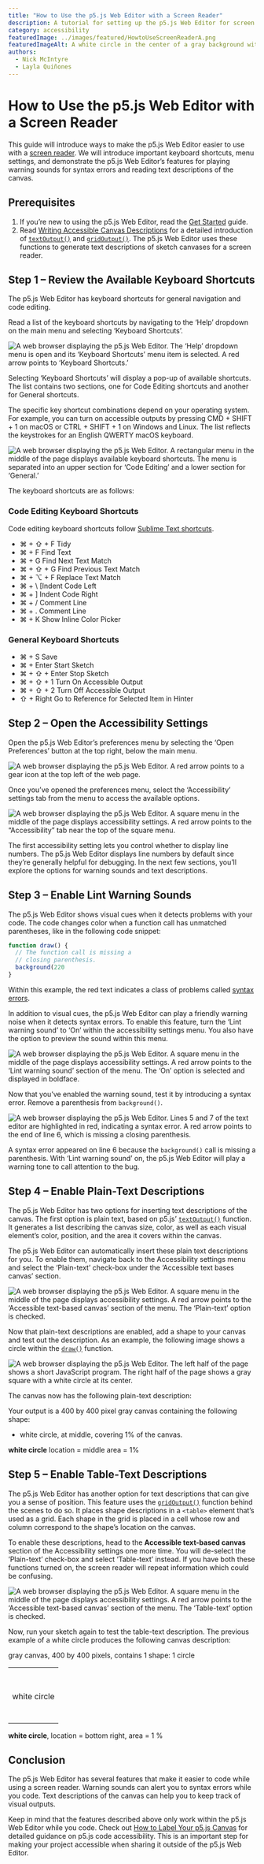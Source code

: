 ```yaml
---
title: "How to Use the p5.js Web Editor with a Screen Reader"
description: A tutorial for setting up the p5.js Web Editor for screen readers.
category: accessibility
featuredImage: ../images/featured/HowtoUseScreenReaderA.png
featuredImageAlt: A white circle in the center of a gray background with an example of a p5.js Web Editor alt text output listed at the bottom.
authors:
  - Nick McIntyre
  - Layla Quiñones
---
```



# How to Use the p5.js Web Editor with a Screen Reader

This guide will introduce ways to make the p5.js Web Editor easier to use with a [screen reader](https://en.wikipedia.org/wiki/Screen_reader). We will introduce important keyboard shortcuts, menu settings, and demonstrate the p5.js Web Editor’s features for playing warning sounds for syntax errors and reading text descriptions of the canvas.


## Prerequisites

1. If you’re new to using the p5.js Web Editor, read the [Get Started](/tutorials/get-started) guide.
2. Read [Writing Accessible Canvas Descriptions](/tutorials/writing-accessible-canvas-descriptions) for a detailed introduction of [`textOutput()`](/reference/p5/textOutput) and [`gridOutput()`](/reference/p5/gridOutput). The p5.js Web Editor uses these functions to generate text descriptions of sketch canvases for a screen reader.


## Step 1 – Review the Available Keyboard Shortcuts

The p5.js Web Editor has keyboard shortcuts for general navigation and code editing. 

Read a list of the keyboard shortcuts by navigating to the ‘Help’ dropdown on the main menu and selecting ‘Keyboard Shortcuts’. 

![A web browser displaying the p5.js Web Editor. The ‘Help’ dropdown menu is open and its ‘Keyboard Shortcuts’ menu item is selected. A red arrow points to ‘Keyboard Shortcuts.’](../images/accessibility/keyboard-shortcuts.png)

Selecting ‘Keyboard Shortcuts’ will display a pop-up of available shortcuts. The list contains two sections, one for Code Editing shortcuts and another for General shortcuts. 

The specific key shortcut combinations depend on your operating system. For example, you can turn on accessible outputs by pressing CMD + SHIFT + 1 on macOS or CTRL + SHIFT + 1 on Windows and Linux. The list reflects the keystrokes for an English QWERTY macOS keyboard. 

![A web browser displaying the p5.js Web Editor. A rectangular menu in the middle of the page displays available keyboard shortcuts. The menu is separated into an upper section for ‘Code Editing’ and a lower section for ‘General.’](../images/accessibility/shortcuts-menu.png)

The keyboard shortcuts are as follows:


### Code Editing Keyboard Shortcuts

Code editing keyboard shortcuts follow [Sublime Text shortcuts](https://shortcuts.design/toolspage-sublimetext.html).

- ⌘ + ⇧ + F Tidy
- ⌘ + F Find Text
- ⌘ + G Find Next Text Match
- ⌘ + ⇧ + G Find Previous Text Match
- ⌘ + ⌥ + F Replace Text Match
- ⌘ + \ [Indent Code Left
- ⌘ + ] Indent Code Right
- ⌘ + / Comment Line
- ⌘ + . Comment Line
- ⌘ + K Show Inline Color Picker


### General Keyboard Shortcuts

- ⌘ + S Save
- ⌘ + Enter Start Sketch
- ⌘ + ⇧ + Enter Stop Sketch
- ⌘ + ⇧ + 1 Turn On Accessible Output
- ⌘ + ⇧ + 2 Turn Off Accessible Output
- ⇧ + Right Go to Reference for Selected Item in Hinter


## Step 2 – Open the Accessibility Settings

Open the p5.js Web Editor’s preferences menu by selecting the ‘Open Preferences’ button at the top right, below the main menu.

![A web browser displaying the p5.js Web Editor. A red arrow points to a gear icon at the top left of the web page.](../images/accessibility/open-preferences.png)

Once you’ve opened the preferences menu, select the ‘Accessibility’ settings tab from the menu to access the available options.

![A web browser displaying the p5.js Web Editor. A square menu in the middle of the page displays accessibility settings. A red arrow points to the “Accessibility” tab near the top of the square menu.](../images/accessibility/accessibility-settings.png)

The first accessibility setting lets you control whether to display line numbers. The p5.js Web Editor displays line numbers by default since they’re generally helpful for debugging. In the next few sections, you’ll explore the options for warning sounds and text descriptions.


## Step 3 – Enable Lint Warning Sounds

The p5.js Web Editor shows visual cues when it detects problems with your code. The code changes color when a function call has unmatched parentheses, like in the following code snippet:

```js
function draw() {
  // The function call is missing a
  // closing parenthesis.
  background(220
}
```

Within this example, the red text indicates a class of problems called [syntax errors](https://developer.mozilla.org/en-US/docs/Web/JavaScript/Reference/Global_Objects/SyntaxError). 

In addition to visual cues, the p5.js Web Editor can play a friendly warning noise when it detects syntax errors. To enable this feature, turn the ‘Lint warning sound’ to ‘On’ within the accessibility settings menu. You also have the option to preview the sound within this menu.

![A web browser displaying the p5.js Web Editor. A square menu in the middle of the page displays accessibility settings. A red arrow points to the ‘Lint warning sound’ section of the menu. The ‘On’ option is selected and displayed in boldface.](../images/accessibility/lint-warning-sound.png)

Now that you’ve enabled the warning sound, test it by introducing a syntax error. Remove a parenthesis from `background()`.

![A web browser displaying the p5.js Web Editor. Lines 5 and 7 of the text editor are highlighted in red, indicating a syntax error. A red arrow points to the end of line 6, which is missing a closing parenthesis.](../images/accessibility/syntax-error.png)

A syntax error appeared on line 6 because the `background()` call is missing a parenthesis. With ‘Lint warning sound’ on, the p5.js Web Editor will play a warning tone to call attention to the bug.


## Step 4 – Enable Plain-Text Descriptions

The p5.js Web Editor has two options for inserting text descriptions of the canvas. The first option is plain text, based on p5.js’ [`textOutput()`](/reference/p5/textOutput) function. It generates a list describing the canvas size, color, as well as each visual element’s color, position, and the area it covers within the canvas.

The p5.js Web Editor can automatically insert these plain text descriptions for you. To enable them, navigate back to the Accessibility settings menu and select the ‘Plain-text’ check-box under the ‘Accessible text bases canvas’ section. 

![A web browser displaying the p5.js Web Editor. A square menu in the middle of the page displays accessibility settings. A red arrow points to the ‘Accessible text-based canvas’ section of the menu. The ‘Plain-text’ option is checked.](../images/accessibility/plain-text-description.png)

Now that plain-text descriptions are enabled, add a shape to your canvas and test out the description. As an example, the following image shows a circle within the [`draw()`](/reference/p5/draw) function.

![A web browser displaying the p5.js Web Editor. The left half of the page shows a short JavaScript program. The right half of the page shows a gray square with a white circle at its center.](../images/accessibility/simple-sketch.png)

The canvas now has the following plain-text description:

<AccessibleOutput>
Your output is a 400 by 400 pixel gray canvas containing the following shape:

- white circle, at middle, covering 1% of the canvas.

**white circle** location = middle area = 1%
</AccessibleOutput>

## Step 5 – Enable Table-Text Descriptions

The p5.js Web Editor has another option for text descriptions that can give you a sense of position. This feature uses the [`gridOutput()`](/reference/p5/gridOutput) function behind the scenes to do so. It places shape descriptions in a `<table>` element that’s used as a grid. Each shape in the grid is placed in a cell whose row and column correspond to the shape’s location on the canvas.

To enable these descriptions, head to the **Accessible text-based canvas** section of the Accessibility settings one more time. You will de-select the ‘Plain-text’ check-box and select ‘Table-text’ instead. If you have both these functions turned on, the screen reader will repeat information which could be confusing. 

![A web browser displaying the p5.js Web Editor. A square menu in the middle of the page displays accessibility settings. A red arrow points to the ‘Accessible text-based canvas’ section of the menu. The ‘Table-text’ option is checked.](../images/accessibility/table-text-description.png)

Now, run your sketch again to test the table-text description. The previous example of a white circle produces the following canvas description:

<AccessibleOutput>

gray canvas, 400 by 400 pixels, contains 1 shape: 1 circle

<table>

<tr>

<td>

</td>

</tr>

<tr>

<td>

</td>

</tr>

<tr>

<td>

</td>

</tr>

<tr>

<td>

</td>

</tr>

<tr>

<td>

</td>

</tr>

<tr>

<td>

white circle

</td>

</tr>

<tr>

<td>

</td>

</tr>

<tr>

<td>

</td>

</tr>

<tr>

<td>

</td>

</tr>

<tr>

<td>

</td>

</tr>

</table>

**white circle**, location = bottom right, area = 1 %

</AccessibleOutput>

## Conclusion

The p5.js Web Editor has several features that make it easier to code while using a screen reader. Warning sounds can alert you to syntax errors while you code. Text descriptions of the canvas can help you to keep track of visual outputs. 

Keep in mind that the features described above only work within the p5.js Web Editor while you code. Check out [How to Label Your p5.js Canvas](./writing-accessible-canvas-descriptions) for detailed guidance on p5.js code accessibility. This is an important step for making your project accessible when sharing it outside of the p5.js Web Editor.
